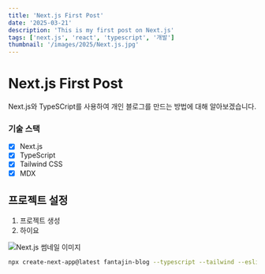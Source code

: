 ```yaml
---
title: 'Next.js First Post'
date: '2025-03-21'
description: 'This is my first post on Next.js'
tags: ['next.js', 'react', 'typescript', '개발']
thumbnail: '/images/2025/Next.js.jpg'
---
```


# Next.js First Post

Next.js와 TypeSCript를 사용하여 개인 블로그를 만드는 방법에 대해 알아보겠습니다.

### 기술 스택

- [x] Next.js
- [x] TypeScript
- [x] Tailwind CSS
- [x] MDX

## 프로젝트 설정

1. 프로젝트 생성
2. 하이요

![Next.js 썸네일 이미지](/images/2025/Next.js.jpg)

```bash
npx create-next-app@latest fantajin-blog --typescript --tailwind --eslint
```
